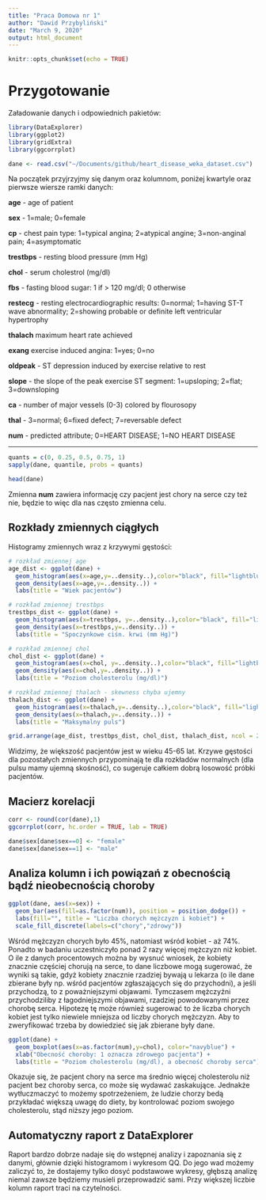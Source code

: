 ```yaml
---
title: "Praca Domowa nr 1"
author: "Dawid Przybyliński"
date: "March 9, 2020"
output: html_document
---
```


```r
knitr::opts_chunk$set(echo = TRUE)
```
# Przygotowanie
Załadowanie danych i odpowiednich pakietów:
```r
library(DataExplorer)
library(ggplot2)
library(gridExtra)
library(ggcorrplot)

dane <- read.csv("~/Documents/github/heart_disease_weka_dataset.csv")
```

Na początek przyjrzyjmy się danym oraz kolumnom, poniżej kwartyle oraz pierwsze wiersze ramki danych:

**age** - age of patient

**sex** -	1=male; 0=female

**cp** - chest pain type: 1=typical angina; 2=atypical angine; 3=non-anginal pain; 4=asymptomatic

**trestbps** - resting blood pressure (mm Hg)

**chol** - serum cholestrol (mg/dl)

**fbs** - fasting blood sugar: 1 if > 120 mg/dl; 0 otherwise

**restecg** - resting electrocardiographic results: 0=normal; 1=having ST-T wave abnormality; 2=showing probable or definite left ventricular hypertrophy

**thalach**	maximum heart rate achieved

**exang**	exercise induced angina: 1=yes; 0=no

**oldpeak** - ST depression induced by exercise relative to rest

**slope** - the slope of the peak exercise ST segment: 1=upsloping; 2=flat; 3=downsloping

**ca** - number of major vessels (0-3) colored by flourosopy

**thal** - 3=normal; 6=fixed defect; 7=reversable defect

**num** - predicted attribute; 0=HEART DISEASE; 1=NO HEART DISEASE

****

```r
quants = c(0, 0.25, 0.5, 0.75, 1)
sapply(dane, quantile, probs = quants)
```

```r
head(dane)
```

Zmienna **num** zawiera informację czy pacjent jest chory na serce czy też nie, będzie to więc dla nas często zmienna celu.
 
## Rozkłady zmiennych ciągłych 
Histogramy zmiennych wraz z krzywymi gęstości:

```r
# rozkład zmiennej age
age_dist <- ggplot(dane) + 
  geom_histogram(aes(x=age,y=..density..),color="black", fill="lightblue") +
  geom_density(aes(x=age,y=..density..)) +
  labs(title = "Wiek pacjentów")

# rozkład zmiennej trestbps
trestbps_dist <- ggplot(dane) + 
  geom_histogram(aes(x=trestbps, y=..density..),color="black", fill="lightblue") +
  geom_density(aes(x=trestbps,y=..density..)) +
  labs(title = "Spoczynkowe ciśn. krwi (mm Hg)")

# rozkład zmiennej chol
chol_dist <- ggplot(dane) + 
  geom_histogram(aes(x=chol, y=..density..),color="black", fill="lightblue") +
  geom_density(aes(x=chol,y=..density..)) +
  labs(title = "Poziom cholesterolu (mg/dl)")

# rozkład zmiennej thalach - skewness chyba ujemny
thalach_dist <- ggplot(dane) + 
  geom_histogram(aes(x=thalach,y=..density..),color="black", fill="lightblue") +
  geom_density(aes(x=thalach,y=..density..)) +
  labs(title = "Maksymalny puls")

grid.arrange(age_dist, trestbps_dist, chol_dist, thalach_dist, ncol = 2, nrow = 2)
```

Widzimy, że większość pacjentów jest w wieku 45-65 lat. Krzywe gęstości dla pozostałych zmiennych przypominają te dla rozkładów normalnych (dla pulsu mamy ujemną skośność), co sugeruje całkiem dobrą losowość próbki pacjentów.

## Macierz korelacji

```r
corr <- round(cor(dane),1)
ggcorrplot(corr, hc.order = TRUE, lab = TRUE)
```

```r
dane$sex[dane$sex==0] <- "female"
dane$sex[dane$sex==1] <- "male"
```

## Analiza kolumn i ich powiązań z obecnością bądź nieobecnością choroby

```r
ggplot(dane, aes(x=sex)) +
  geom_bar(aes(fill=as.factor(num)), position = position_dodge()) +
  labs(fill="", title = "Liczba chorych mężczyzn i kobiet") +
  scale_fill_discrete(labels=c("chory","zdrowy"))
```

Wśród mężczyzn chorych było 45%, natomiast wśród kobiet - aż 74%. Ponadto w badaniu uczestniczyło ponad 2 razy więcej mężczyzn niż kobiet. O ile z danych procentowych można by wysnuć wniosek, że kobiety znacznie częściej chorują na serce, to dane liczbowe mogą sugerować, że wyniki są takie, gdyż kobiety znacznie rzadziej bywają u lekarza (o ile dane zbierane były np. wśród pacjentów zgłaszających się do przychodni), a jeśli przychodzą, to z poważniejszymi objawami. Tymczasem mężczyźni przychodziliby z łagodniejszymi objawami, rzadziej powodowanymi przez chorobę serca. Hipotezę tę może również sugerować to że liczba chorych kobiet jest tylko niewiele mniejsza od liczby chorych mężczyzn. Aby to zweryfikować trzeba by dowiedzieć się jak zbierane były dane.


```r
ggplot(dane) +
  geom_boxplot(aes(x=as.factor(num),y=chol), color="navyblue") +
  xlab("Obecność choroby: 1 oznacza zdrowego pacjenta") +
  labs(title = "Poziom cholesterolu (mg/dl), a obecność choroby serca")
```

Okazuje się, że pacjent chory na serce ma średnio więcej cholesterolu niż pacjent bez choroby serca, co może się wydawać zaskakujące. Jednakże wytłuczmaczyć to możemy spotrzeżeniem, że ludzie chorzy bedą przykładać większą uwagę do diety, by kontrolować poziom swojego cholesterolu, stąd niższy jego poziom.

## Automatyczny raport z DataExplorer
Raport bardzo dobrze nadaje się do wstępnej analizy i zapoznania się z danymi, głównie dzięki histogramom i wykresom QQ. Do jego wad możemy zaliczyć to, że dostajemy tylko dosyć podstawowe wykresy, głębszą analizę niemal zawsze będziemy musieli przeprowadzić sami. Przy większej liczbie kolumn raport traci na czytelności.

